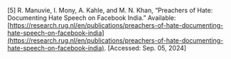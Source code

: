 \[5\]	R. Manuvie, I. Mony, A. Kahle, and M. N. Khan, “Preachers of Hate: Documenting Hate Speech on Facebook India.” Available: [https://research.rug.nl/en/publications/preachers-of-hate-documenting-hate-speech-on-facebook-india](https://research.rug.nl/en/publications/preachers-of-hate-documenting-hate-speech-on-facebook-india). \[Accessed: Sep. 05, 2024\]
